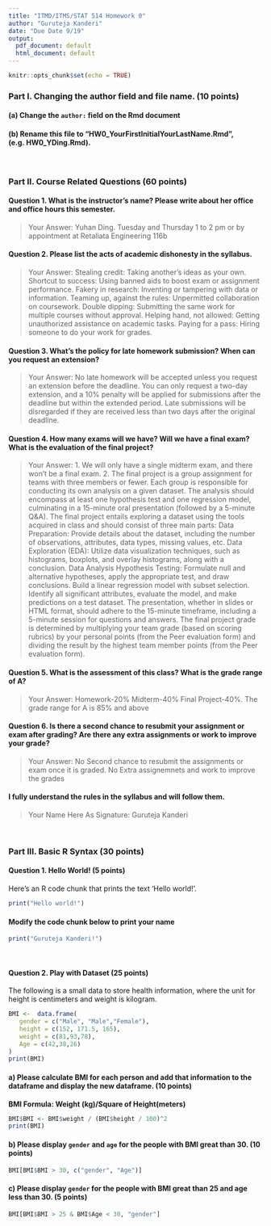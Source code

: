 ---
title: "ITMD/ITMS/STAT 514 Homework 0"
author: "Guruteja Kanderi"
date: "Due Date 9/19"
output:
  pdf_document: default
  html_document: default
---

```{r setup, include=FALSE}
knitr::opts_chunk$set(echo = TRUE)
```


### Part I. Changing the author field and file name. (10 points)

#### (a) Change the `author:` field on the Rmd document 

#### (b) Rename this file to "HW0_YourFirstInitialYourLastName.Rmd", (e.g. HW0_YDing.Rmd).

<br>


### Part II. Course Related Questions (60 points)
#### Question 1. What is the instructor's name? Please write about her office and office hours this semester.

> Your Answer: Yuhan Ding.
               Tuesday and Thursday 1 to 2 pm or by appointment at Retaliata Engineering 116b

#### Question 2. Please list the acts of academic dishonesty in the syllabus.

> Your Answer:
              Stealing credit: Taking another's ideas as your own.
              Shortcut to success: Using banned aids to boost exam or assignment                        performance.
              Fakery in research: Inventing or tampering with data or information.
              Teaming up, against the rules: Unpermitted collaboration on coursework.
              Double dipping: Submitting the same work for multiple courses without                      approval.
              Helping hand, not allowed: Getting unauthorized assistance on academic tasks.
              Paying for a pass: Hiring someone to do your work for grades.

#### Question 3. What's the policy for late homework submission? When can you request an extension?

> Your Answer:
              No late homework will be accepted unless you request an extension before the deadline. You can only request a two-day extension, and a 10% penalty will be applied for submissions after the deadline but within the extended period. Late submissions will be disregarded if they are received less than two days after the original deadline.

#### Question 4. How many exams will we have? Will we have a final exam? What is the evaluation of the final project?

> Your Answer:
1. We will only have a single midterm exam, and there won't be a final exam.
2.  The final project is a group assignment for teams with three members or fewer. Each group is responsible for conducting its own analysis on a given dataset. The analysis should encompass at least one hypothesis test and one regression model, culminating in a 15-minute oral presentation (followed by a 5-minute Q&A).
                                                                                                                                                                                       The final project entails exploring a dataset using the tools acquired in class and should consist of three main parts:
Data Preparation: Provide details about the dataset, including the number of observations, attributes, data types, missing values, etc.
Data Exploration (EDA): Utilize data visualization techniques, such as histograms, boxplots, and overlay histograms, along with a conclusion.
Data Analysis
Hypothesis Testing: Formulate null and alternative hypotheses, apply the appropriate test, and draw conclusions.
Build a linear regression model with subset selection. Identify all significant attributes, evaluate the model, and make predictions on a test dataset.
The presentation, whether in slides or HTML format, should adhere to the 15-minute timeframe, including a 5-minute session for questions and answers.                         The final project grade is determined by multiplying your team grade (based on scoring rubrics) by your personal points (from the Peer evaluation form) and dividing the result by the highest team member points (from the Peer evaluation form).

#### Question 5. What is the assessment of this class? What is the grade range of A?

> Your Answer:
Homework-20%
Midterm-40%
Final Project-40%.
The grade range for A is 85% and above

#### Question 6. Is there a second chance to resubmit your assignment or exam after grading? Are there any extra assignments or work to improve your grade?

> Your Answer:
No Second chance to resubmit the assignments or exam once it is graded.
No Extra assignemnets and work to improve the grades

#### I fully understand the rules in the syllabus and will follow them.

> Your Name Here As Signature: Guruteja Kanderi

<br>

### Part III. Basic R Syntax (30 points)

#### Question 1.  Hello World! (5 points)

Here's an R code chunk that prints the text 'Hello world!'.

```{r}
print("Hello world!")
```

#### Modify the code chunk below to print your name

```{r}
print("Guruteja Kanderi!")
```

<br>

#### Question 2. Play with Dataset (25 points)

The following is a small data to store health information, where the unit for height is centimeters and weight is kilogram.

```{r}
BMI <- 	data.frame(
   gender = c("Male", "Male","Female"), 
   height = c(152, 171.5, 165), 
   weight = c(81,93,78),
   Age = c(42,38,26)
)
print(BMI)
```

#### a) Please calculate BMI for each person and add that information to the dataframe and display the new dataframe. (10 points)

**BMI Formula: Weight (kg)/Square of Height(meters)**

```{r}
BMI$BMI <- BMI$weight / (BMI$height / 100)^2  
print(BMI)  

```

#### b) Please display `gender` and `age` for the people with BMI great than 30. (10 points)

```{r}
BMI[BMI$BMI > 30, c("gender", "Age")] 

```

#### c) Please display `gender` for the people with BMI great than 25 and age less than 30. (5 points)

```{r}
BMI[BMI$BMI > 25 & BMI$Age < 30, "gender"] 

```
